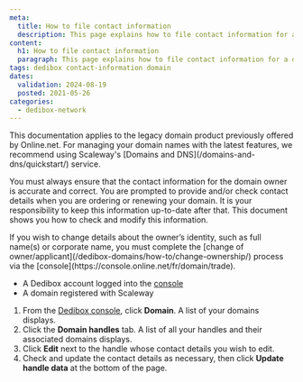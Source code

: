 ```yaml
---
meta:
  title: How to file contact information
  description: This page explains how to file contact information for a domain at Scaleway Dedibox
content:
  h1: How to file contact information
  paragraph: This page explains how to file contact information for a domain at Scaleway Dedibox
tags: dedibox contact-information domain 
dates:
  validation: 2024-08-19
  posted: 2021-05-26
categories:
  - dedibox-network
---
```


<Message type="important">
  This documentation applies to the legacy domain product previously offered by Online.net. For managing your domain names with the latest features, we recommend using Scaleway's [Domains and DNS](/domains-and-dns/quickstart/) service.
</Message>

You must always ensure that the contact information for the domain owner is accurate and correct. You are prompted to provide and/or check contact details when you are ordering or renewing your domain. It is your responsibility to keep this information up-to-date after that. This document shows you how to check and modify this information.

<Message type="important">
  If you wish to change details about the owner’s identity, such as full name(s) or corporate name, you must complete the [change of owner/applicant](/dedibox-domains/how-to/change-ownership/) process via the [console](https://console.online.net/fr/domain/trade).
</Message>

<Macro id="requirements" />

- A Dedibox account logged into the [console](https://console.online.net)
- A domain registered with Scaleway

1. From the [Dedibox console](https://console.online.net), click **Domain**. A list of your domains displays.
2. Click the **Domain handles** tab. A list of all your handles and their associated domains displays.
    <Lightbox src="scaleway-domain-handles.webp" alt="" />
3. Click **Edit** next to the handle whose contact details you wish to edit.
4. Check and update the contact details as necessary, then click **Update handle data** at the bottom of the page.


